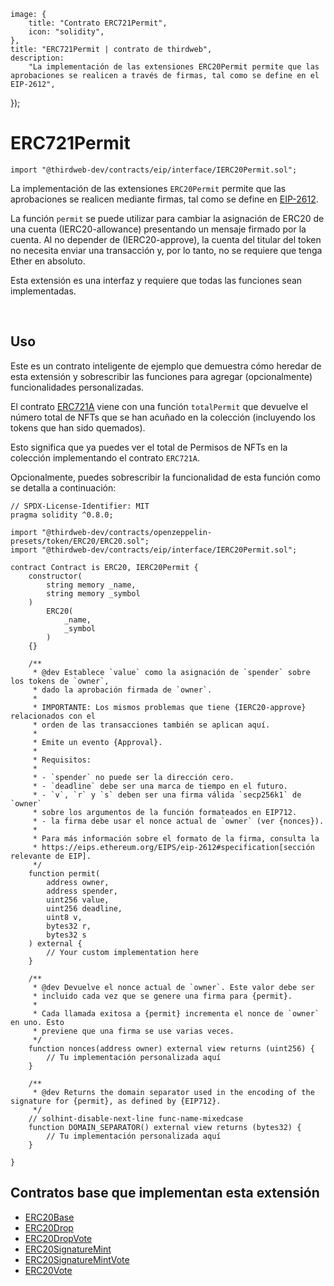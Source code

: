 
	image: {
		title: "Contrato ERC721Permit",
		icon: "solidity",
	},
	title: "ERC721Permit | contrato de thirdweb",
	description:
		"La implementación de las extensiones ERC20Permit permite que las aprobaciones se realicen a través de firmas, tal como se define en el EIP-2612",
});

# ERC721Permit

```solidity
import "@thirdweb-dev/contracts/eip/interface/IERC20Permit.sol";
```

La implementación de las extensiones `ERC20Permit` permite que las aprobaciones se realicen mediante firmas, tal como se define en [EIP-2612](https://eips.ethereum.org/EIPS/eip-2612).

La función `permit` se puede utilizar para cambiar la asignación de ERC20 de una cuenta (IERC20-allowance) presentando un mensaje firmado por la cuenta. Al no depender de (IERC20-approve), la cuenta del titular del token no necesita enviar una transacción y, por lo tanto, no se requiere que tenga Ether en absoluto.

<Callout title="info" variant="info">

Esta extensión es una interfaz y requiere que todas las funciones sean implementadas.

</Callout>

<br />

<GithubButtonLink href="https://github.com/thirdweb-dev/contracts/blob/main/contracts/eip/interface/IERC20Permit.sol" />

## Uso

Este es un contrato inteligente de ejemplo que demuestra cómo heredar de esta extensión y sobrescribir las funciones para agregar (opcionalmente) funcionalidades personalizadas.

El contrato [ERC721A](/contracts/build/extensions/erc-721/ERC721) viene con una función `totalPermit`
que devuelve el número total de NFTs que se han acuñado en la colección (incluyendo los tokens que han sido quemados).

Esto significa que ya puedes ver el total de Permisos de NFTs en la colección implementando el contrato `ERC721A`.

Opcionalmente, puedes sobrescribir la funcionalidad de esta función como se detalla a continuación:

```solidity
// SPDX-License-Identifier: MIT
pragma solidity ^0.8.0;

import "@thirdweb-dev/contracts/openzeppelin-presets/token/ERC20/ERC20.sol";
import "@thirdweb-dev/contracts/eip/interface/IERC20Permit.sol";

contract Contract is ERC20, IERC20Permit {
    constructor(
        string memory _name,
        string memory _symbol
    )
        ERC20(
            _name,
            _symbol
        )
    {}

    /**
     * @dev Establece `value` como la asignación de `spender` sobre los tokens de `owner`,
     * dado la aprobación firmada de `owner`.
     *
     * IMPORTANTE: Los mismos problemas que tiene {IERC20-approve} relacionados con el
     * orden de las transacciones también se aplican aquí.
     *
     * Emite un evento {Approval}.
     *
     * Requisitos:
     *
     * - `spender` no puede ser la dirección cero.
     * - `deadline` debe ser una marca de tiempo en el futuro.
     * - `v`, `r` y `s` deben ser una firma válida `secp256k1` de `owner`
     * sobre los argumentos de la función formateados en EIP712.
     * - la firma debe usar el nonce actual de `owner` (ver {nonces}).
     *
     * Para más información sobre el formato de la firma, consulta la
     * https://eips.ethereum.org/EIPS/eip-2612#specification[sección relevante de EIP].
     */
    function permit(
        address owner,
        address spender,
        uint256 value,
        uint256 deadline,
        uint8 v,
        bytes32 r,
        bytes32 s
    ) external {
        // Your custom implementation here
    }

    /**
     * @dev Devuelve el nonce actual de `owner`. Este valor debe ser
     * incluido cada vez que se genere una firma para {permit}.
     *
     * Cada llamada exitosa a {permit} incrementa el nonce de `owner` en uno. Esto
     * previene que una firma se use varias veces.
     */
    function nonces(address owner) external view returns (uint256) {
        // Tu implementación personalizada aquí
    }

    /**
     * @dev Returns the domain separator used in the encoding of the signature for {permit}, as defined by {EIP712}.
     */
    // solhint-disable-next-line func-name-mixedcase
    function DOMAIN_SEPARATOR() external view returns (bytes32) {
        // Tu implementación personalizada aquí
    }

}
```

## Contratos base que implementan esta extensión

- [ERC20Base](/contracts/build/base-contracts/erc-20/base)
- [ERC20Drop](/contracts/build/base-contracts/erc-20/drop)
- [ERC20DropVote](/contracts/build/base-contracts/erc-20/drop-vote)
- [ERC20SignatureMint](/contracts/build/base-contracts/erc-20/signature-mint)
- [ERC20SignatureMintVote](/contracts/build/base-contracts/erc-20/signature-mint-vote)
- [ERC20Vote](/contracts/build/base-contracts/erc-20/base)
